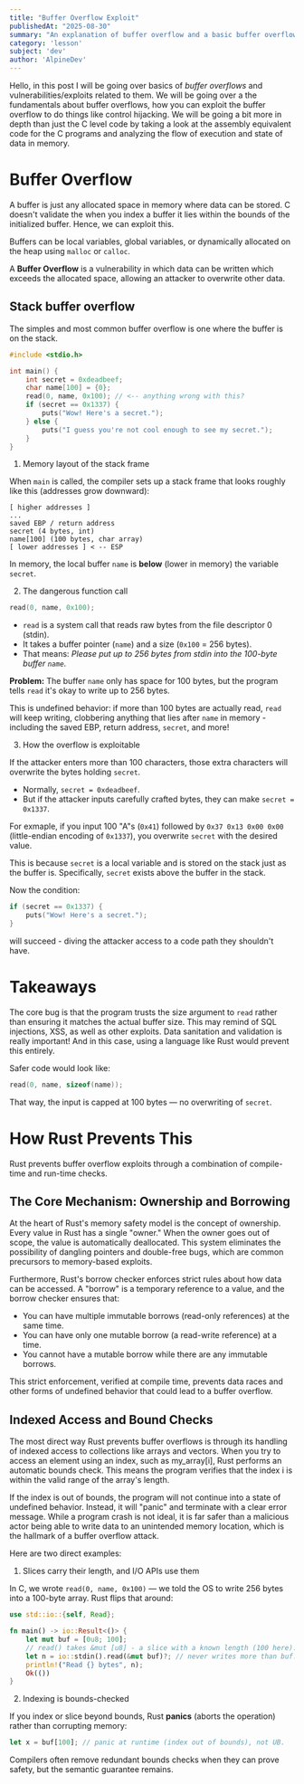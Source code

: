 ```yaml
---
title: "Buffer Overflow Exploit"
publishedAt: "2025-08-30"
summary: "An explanation of buffer overflow and a basic buffer overflow expliot."
category: 'lesson'
subject: 'dev'
author: 'AlpineDev'
---
```


Hello, in this post I will be going over basics of _buffer overflows_ and vulnerabilities/exploits related to them. We will be going over a the fundamentals about buffer overflows, how you can exploit the buffer overflow to do things like control hijacking. We will be going a bit more in depth than just the C level code by taking a look at the assembly equivalent code for the C programs and analyzing the flow of execution and state of data in memory.

# Buffer Overflow

A buffer is just any allocated space in memory where data can be stored. C doesn't validate the when you index a buffer it lies within the bounds of the initialized buffer. Hence, we can exploit this.

Buffers can be local variables, global variables, or dynamically allocated on the heap using `malloc` or `calloc`.

A **Buffer Overflow** is a vulnerability in which data can be written which exceeds the allocated space, allowing an attacker to overwrite other data.

## Stack buffer overflow

The simples and most common buffer overflow is one where the buffer is on the stack.

```c
#include <stdio.h>

int main() {
	int secret = 0xdeadbeef;
	char name[100] = {0};
	read(0, name, 0x100); // <-- anything wrong with this?
	if (secret == 0x1337) {
		puts("Wow! Here's a secret.");
	} else {
		puts("I guess you're not cool enough to see my secret.");
	}
}
```

1. Memory layout of the stack frame

When `main` is called, the compiler sets up a stack frame that looks roughly like this (addresses grow downward):

```
[ higher addresses ]
...
saved EBP / return address
secret (4 bytes, int)
name[100] (100 bytes, char array)
[ lower addresses ] < -- ESP
```

In memory, the local buffer `name` is **below** (lower in memory) the variable `secret`.

2. The dangerous function call

```c
read(0, name, 0x100);
```

- `read` is a system call that reads raw bytes from the file descriptor 0 (stdin).
- It takes a buffer pointer (`name`) and a size (`0x100` = 256 bytes).
- That means: _Please put up to 256 bytes from stdin into the 100-byte buffer `name`_.

**Problem:** The buffer `name` only has space for 100 bytes, but the program tells `read` it's okay to write up to 256 bytes.

This is undefined behavior: if more than 100 bytes are actually read, `read` will keep writing, clobbering anything that lies after `name` in memory - including the saved EBP, return address, `secret`, and more!

3. How the overflow is exploitable

If the attacker enters more than 100 characters, those extra characters will overwrite the bytes holding `secret`.
- Normally, `secret = 0xdeadbeef`.
- But if the attacker inputs carefully crafted bytes, they can make `secret = 0x1337`.

For exmaple, if you input 100 "A"s (`0x41`) followed by `0x37 0x13 0x00 0x00` (little-endian encoding of `0x1337`), you overwrite `secret` with the desired value.

This is because `secret` is a local variable and is stored on the stack just as the buffer is. Specifically, `secret` exists above the buffer in the stack.

Now the condition:

```c
if (secret == 0x1337) {
	puts("Wow! Here's a secret.");
}
```

will succeed - diving the attacker access to a code path they shouldn't have.

# Takeaways

The core bug is that the program trusts the size argument to `read` rather than ensuring it matches the actual buffer size. This may remind of SQL injections, XSS, as well as other exploits. Data sanitation and validation is really important! And in this case, using a language like Rust would prevent this entirely.

Safer code would look like:

```c
read(0, name, sizeof(name));
```

That way, the input is capped at 100 bytes &mdash; no overwriting of `secret`.

# How Rust Prevents This

Rust prevents buffer overflow exploits through a combination of compile-time and run-time checks.

## The Core Mechanism: Ownership and Borrowing

At the heart of Rust's memory safety model is the concept of ownership. Every value in Rust has a single "owner." When the owner goes out of scope, the value is automatically deallocated. This system eliminates the possibility of dangling pointers and double-free bugs, which are common precursors to memory-based exploits.

Furthermore, Rust's borrow checker enforces strict rules about how data can be accessed. A "borrow" is a temporary reference to a value, and the borrow checker ensures that:

- You can have multiple immutable borrows (read-only references) at the same time.
- You can have only one mutable borrow (a read-write reference) at a time.
- You cannot have a mutable borrow while there are any immutable borrows.

This strict enforcement, verified at compile time, prevents data races and other forms of undefined behavior that could lead to a buffer overflow.

## Indexed Access and Bound Checks

The most direct way Rust prevents buffer overflows is through its handling of indexed access to collections like arrays and vectors. When you try to access an element using an index, such as my_array[i], Rust performs an automatic bounds check. This means the program verifies that the index i is within the valid range of the array's length.

If the index is out of bounds, the program will not continue into a state of undefined behavior. Instead, it will "panic" and terminate with a clear error message. While a program crash is not ideal, it is far safer than a malicious actor being able to write data to an unintended memory location, which is the hallmark of a buffer overflow attack.

Here are two direct examples:

1. Slices carry their length, and I/O APIs use them

In C, we wrote `read(0, name, 0x100)` &mdash; we told the OS to write 256 bytes into a 100-byte array. Rust flips that around:

```rust
use std::io::{self, Read};

fn main() -> io::Result<()> {
	let mut buf = [0u8; 100];
	// read() takes &mut [u8] - a slice with a known length (100 here).
	let n = io::stdin().read(&mut buf)?; // never writes more than buf.len()
	println!("Read {} bytes", n);
	Ok(())
}
```

2. Indexing is bounds-checked

If you index or slice beyond bounds, Rust **panics** (aborts the operation) rather than corrupting memory:

```rust
let x = buf[100]; // panic at runtime (index out of bounds), not UB.
```

Compilers often remove redundant bounds checks when they can prove safety, but the semantic guarantee remains.





